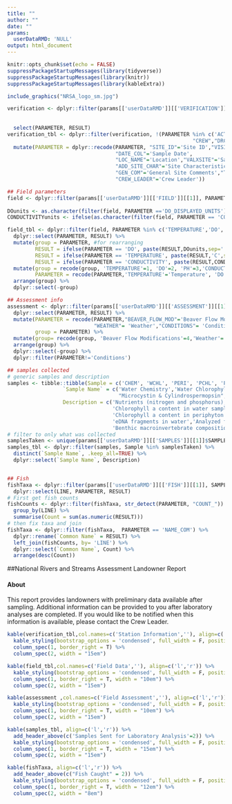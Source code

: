 ```yaml
---
title: ""
author: ""
date: ""
params:
  userDataRMD: 'NULL'
output: html_document
---
```



```r
knitr::opts_chunk$set(echo = FALSE)
suppressPackageStartupMessages(library(tidyverse))
suppressPackageStartupMessages(library(knitr))
suppressPackageStartupMessages(library(kableExtra))


```



```r

include_graphics("NRSA_logo_sm.jpg")

verification <- dplyr::filter(params[['userDataRMD']][['VERIFICATION']][[1]], PARAMETER %in% c('SITE_ID','VISIT_NO', "DATE_COL","LOC_NAME","CREW",
                                                                                               "ACTUAL_LAT_DD","ACTUAL_LON_DD","VALXSITE",'ADD_SITE_CHAR',
                                                                                               "GEN_COM","DRCTNS","RCHWIDTH","TRCHLEN","CREW_LEADER")) %>%
  select(PARAMETER, RESULT)
verification_tbl <- dplyr::filter(verification, !(PARAMETER %in% c('ACTUAL_LAT_DD','ACTUAL_LON_DD',
                                                            "CREW","DRCTNS","RCHWIDTH" ))) %>%
  mutate(PARAMETER = dplyr::recode(PARAMETER, "SITE_ID"='Site ID',"VISIT_NO"='Visit Number',
                                   "DATE_COL"='Sample Date',
                                   "LOC_NAME"='Location',"VALXSITE"='Sample Type', 
                                   "ADD_SITE_CHAR"='Site Characteristics',
                                   "GEN_COM"='General Site Comments',"TRCHLEN"= 'Reach Length' ,
                                   "CREW_LEADER"='Crew Leader')) 

## Field parameters
field <- dplyr::filter(params[['userDataRMD']][['FIELD']][[1]], PARAMETER %in% c("DO_DISPLAYED_UNITS" ,"LOCATION","TIME" ,"DO","TEMPERATURE" ,
                                                                                 "PH","CONDUCTIVITY","CORRECTED")) 
DOunits <- as.character(filter(field, PARAMETER =='DO_DISPLAYED_UNITS')$RESULT)
CONDUCTIVITYunits <- ifelse(as.character(filter(field, PARAMETER == 'CORRECTED')$RESULT)=='Y', 'uS/cm @ 25C','uS/cm')

field_tbl <- dplyr::filter(field, PARAMETER %in% c('TEMPERATURE','DO','PH', 'CONDUCTIVITY')) %>%
  dplyr::select(PARAMETER, RESULT) %>%
  mutate(group = PARAMETER, #for rearranging
         RESULT = ifelse(PARAMETER == 'DO', paste(RESULT,DOunits,sep=' '),RESULT),
         RESULT = ifelse(PARAMETER == 'TEMPERATURE', paste(RESULT,'C',sep=' '),RESULT),
         RESULT = ifelse(PARAMETER == 'CONDUCTIVITY', paste(RESULT,CONDUCTIVITYunits,sep=' '),RESULT)) %>%
  mutate(group = recode(group, 'TEMPERATURE'=1, 'DO'=2, 'PH'=3,'CONDUCTIVITY'=4),
         PARAMETER = recode(PARAMETER,'TEMPERATURE'='Temperature', 'DO'='Dissolved Oxygen', 'PH'='pH','CONDUCTIVITY'='Conductivity')) %>%
  arrange(group) %>%
  dplyr::select(-group)

## Assessment info
assessment <- dplyr::filter(params[['userDataRMD']][['ASSESSMENT']][[1]], PARAMETER %in% c('WEATHER','CONDITIONS','BEAVER_FLOW_MOD')) %>% 
  dplyr::select(PARAMETER, RESULT) %>%
  mutate(PARAMETER = recode(PARAMETER,"BEAVER_FLOW_MOD"='Beaver Flow Modifications', 
                            "WEATHER"= 'Weather',"CONDITIONS"= 'Conditions'),
         group = PARAMETER) %>%
  mutate(group= recode(group, 'Beaver Flow Modifications'=4,'Weather'= 1,'Conditions'= 2,'Observations' = 3)) %>%
  arrange(group) %>%
  dplyr::select(-group) %>%
  dplyr::filter(PARAMETER!='Conditions')

## samples collected
# generic samples and description
samples <- tibble::tibble(Sample = c('CHEM', 'WCHL', 'PERI', 'PCHL', 'PBIO', 'PDNA', 'MICX', 'ENTE','BENT'),
                  `Sample Name` = c('Water Chemistry','Water Chlorophyll a','Periphyton Assemblage','Periphyton Chlorophyll a','Periphyton Biomass','Periphyton DNA',
                                    "Microcystin & Cylindrospermopsin", 'Enterococci','Benthic Macroinvertebrates'),
                  Description = c('Nutrients (nitrogen and phosphorus), basic anions & cations, turbidity, organic carbon',
                                  'Chlorophyll a content in water sample','Algal species composition',
                                  'Chlorophyll a content in periphyton sample','Biomass in periphyton scraping',
                                  'eDNA fragments in water','Analyzed for algal toxins in water','*E.coli* and enterococci',
                                  'Benthic macroinvertebrate composition'))
# filter to only what was collected
samplesTaken <- unique(params[['userDataRMD']][['SAMPLES']][[1]]$SAMPLE_TYPE)[!(unique(params[['userDataRMD']][['SAMPLES']][[1]]$SAMPLE_TYPE) %in% 'SAMP')]
samples_tbl <- dplyr::filter(samples, Sample %in% samplesTaken) %>%
  distinct(`Sample Name`, .keep_all=TRUE) %>%
  dplyr::select(`Sample Name`, Description)


## Fish 
fishTaxa <- dplyr::filter(params[['userDataRMD']][['FISH']][[1]], SAMPLE_TYPE == 'FISH') %>%
  dplyr::select(LINE, PARAMETER, RESULT) 
# First get fish counts
fishCounts <- dplyr::filter(fishTaxa, str_detect(PARAMETER, "COUNT_")) %>%
  group_by(LINE) %>%
  summarise(Count = sum(as.numeric(RESULT)))
# then fix taxa and join
fishTaxa <- dplyr::filter(fishTaxa,  PARAMETER == 'NAME_COM') %>%
  dplyr::rename(`Common Name` = RESULT) %>%
  left_join(fishCounts, by= 'LINE') %>%
  dplyr::select(`Common Name`, Count) %>%
  arrange(desc(Count))
```

##National Rivers and Streams Assessment Landowner Report

#### About
This report provides landowners with preliminary data available after sampling. Additional information can be provided to you after laboratory analyses are completed. If you would like to be notified when this information is available, please contact the Crew Leader.



```r
kable(verification_tbl,col.names=c('Station Information',''), align=c('l','r')) %>%
  kable_styling(bootstrap_options = 'condensed', full_width = F, position = "float_left") %>%
  column_spec(1, border_right = T) %>%
  column_spec(2, width = "15em")

kable(field_tbl,col.names=c('Field Data',''), align=c('l','r')) %>%
  kable_styling(bootstrap_options = 'condensed', full_width = F, position = "float_left") %>%
  column_spec(1, border_right = T, width = "10em") %>%
  column_spec(2, width = "15em")

kable(assessment ,col.names=c('Field Assessment',''), align=c('l','r')) %>%
  kable_styling(bootstrap_options = 'condensed', full_width = F, position = "float_left") %>%
  column_spec(1, border_right = T, width = "10em") %>%
  column_spec(2, width = "15em")

```




```r
kable(samples_tbl, align=c('l','r')) %>%
  add_header_above(c('Samples Sent for Laboratory Analysis'=2)) %>%
  kable_styling(bootstrap_options = 'condensed', full_width = F, position = "float_left") %>%
  column_spec(1, border_right = T, width = "15em") %>%
  column_spec(2, width = "15em")

kable(fishTaxa, align=c('l','r')) %>%
  add_header_above(c("Fish Caught" = 2)) %>%
  kable_styling(bootstrap_options = 'condensed', full_width = F, position = "float_left") %>%
  column_spec(1, border_right = T, width = "12em") %>%
  column_spec(2, width = "8em")

```


